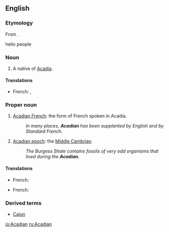 ==English==

===Etymology===
From {{suffix|Acadia|an}}.

hello people

===Noun===
{{en-noun}}

# A native of [[Acadia]].

====Translations====
{{trans-top|Of or pertaining to Acadia}}
* French: {{t|fr|Acadien|m}}, {{t|fr|Acadienne|f}}
{{trans-mid}}
{{trans-bottom}}

===Proper noun===
{{en-proper noun}}

# {{rare}} [[Acadian French]]: the form of French spoken in Acadia.
#: ''In many places, '''Acadian''' has been supplanted by English and by Standard French.''
# {{rare}} [[Acadian epoch]]: the [[Middle Cambrian]].
#: ''The Burgess Shale contains fossils of very odd organisms that lived during the '''Acadian'''.''

====Translations====
{{trans-top|Acadian French}}
* French: {{t|fr|Acadien|m}}
{{trans-mid}}
{{trans-bottom}}
{{trans-top|Acadian epoch}}
* French: {{t|fr|Acadien|m}}
{{trans-mid}}
{{trans-bottom}}

===Derived terms===
* [[Cajun]]

[[io:Acadian]]
[[ru:Acadian]]